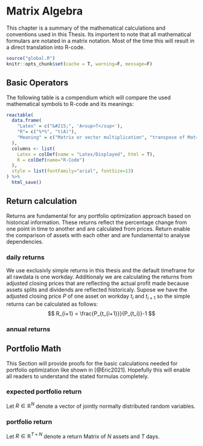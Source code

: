 # Matrix Algebra
This chapter is a summary of the mathematical calculations and conventions used in this Thesis. Its importent to note that all mathematical formulars are notated in a matrix notation. Most of the time this will result in a direct translation into R-code.

```r
source("global.R")
knitr::opts_chunk$set(cache = T, warning=F, message=F)
```

## Basic Operators
The following table is a compendium which will compare the used mathematical symbols to R-code and its meanings:
```r
reactable(
  data.frame(
    "Latex" = c("&#215;", 'A<sup>T</sup>'),
    "R"= c("%*%", "t(A)"),
    "Meaning" = c("Matrix or vector multiplication", "transpose of Matrix or vector A")
  ), 
  columns <- list(
    Latex = colDef(name = "Latex/Displayed", html = T),
    R = colDef(name="R-Code")
  ),
  style = list(fontFamily="arial", fontSize=13)
) %>% 
  html_save()
```

## Return calculation
Returns are fundamental for any portfolio optimization approach based on historical information. These returns reflect the percentage change from one point in time to another and are calculated from prices. Return enable the comparison of assets with each other and are fundamental to analyse dependencies. 

### daily returns
We use exclusivly simple returns in this thesis and the default timeframe for all rawdata is one workday. Additionaly we are calculating the returns from adjusted closing prices that are reflecting the actual profit made because assets splits and dividends are reflected historicaly. Supose we have the adjusted closing price $P$ of one asset on workday $t_i$ and $t_{i+1}$ so the simple returns can be calculated as follows:
$$
  R_{i+1} = \frac{P_{t_{i+1}}}{P_{t_i}}-1
$$

### annual returns


## Portfolio Math
This Section will provide proofs for the basic calculations needed for portfolio optimization like shown in [@Eric2021]. Hopefully this will enable all readers to understand the stated formulas completely.

### expected portfolio return
Let $R \in \mathbb{R}^{N}$ denote a vector of jointly normally distributed random variables.

### portfolio return
Let $R \in \mathbb{R}^{T \times N}$ denote a return Matrix of $N$ assets and $T$ days. 





